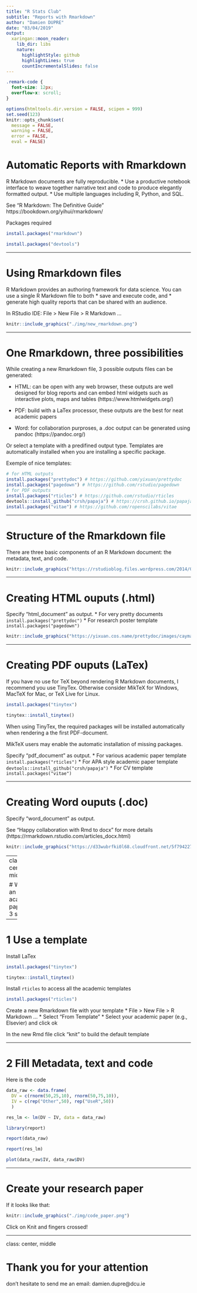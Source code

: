```yaml
---
title: "R Stats Club"
subtitle: "Reports with Rmarkdown"
author: "Damien DUPRE"
date: "03/04/2019"
output:
  xaringan::moon_reader:
    lib_dir: libs
    nature:
      highlightStyle: github
      highlightLines: true
      countIncrementalSlides: false
---
```


```css
.remark-code {
  font-size: 12px;
  overflow-x: scroll;
}
```


```r
options(htmltools.dir.version = FALSE, scipen = 999)
set.seed(123)
knitr::opts_chunk$set(
  message = FALSE, 
  warning = FALSE, 
  error = FALSE,
  eval = FALSE)
```

# Automatic Reports with Rmarkdown

R Markdown documents are fully reproducible. 
* Use a productive notebook interface to weave together narrative text and code to produce elegantly formatted output. 
* Use multiple languages including R, Python, and SQL.

See "R Markdown: The Definitive Guide" 
https://bookdown.org/yihui/rmarkdown/

Packages required

```r
install.packages("rmarkdown")

install.packages("devtools")
```

---

# Using Rmarkdown files

R Markdown provides an authoring framework for data science. You can use a single R Markdown file to both
* save and execute code, and
* generate high quality reports that can be shared with an audience.

In RStudio IDE: File > New File > R Markdown ...

```r
knitr::include_graphics("./img/new_rmarkdown.png")
```

---

# One Rmarkdown, three possibilities

While creating a new Rmarkdown file, 3 possible outputs files can be generated:

* HTML: can be open with any web browser, these outputs are well designed for blog reports and can embed html widgets such as interactive plots, maps and tables (https://www.htmlwidgets.org/)

* PDF: build with a LaTex processor, these outputs are the best for neat academic papers

* Word: for collaboration purproses, a .doc output can be generated using pandoc (https://pandoc.org/)

Or select a template with a predifined output type. Templates are automatically installed when you are installing a specific package.

Exemple of nice templates:

```r
# for HTML outputs
install.packages("prettydoc") # https://github.com/yixuan/prettydoc
install.packages("pagedown") # https://github.com/rstudio/pagedown
# for PDF outputs
install.packages("rticles") # https://github.com/rstudio/rticles
devtools::install_github("crsh/papaja") # https://crsh.github.io/papaja_man/introduction.html
install.packages("vitae") # https://github.com/ropenscilabs/vitae
```

---

# Structure of the Rmarkdown file

There are three basic components of an R Markdown document: the metadata, text, and code.

```r
knitr::include_graphics("https://rstudioblog.files.wordpress.com/2014/06/storms2-001.png")
```

---

# Creating HTML ouputs (.html)

Specify "html_document" as output.
* For very pretty documents `install.packages("prettydoc")`
* For research poster template `install.packages("pagedown")`

```r
knitr::include_graphics("https://yixuan.cos.name/prettydoc/images/cayman.png")
```
---

# Creating PDF ouputs (LaTex)

If you have no use for TeX beyond rendering R Markdown documents, I recommend you use TinyTex. 
Otherwise consider MikTeX for Windows, MacTeX for Mac, or TeX Live for Linux.

```r
install.packages("tinytex")

tinytex::install_tinytex()
```

When using TinyTex, the required packages will be installed automatically when rendering a the first PDF-document. 

MikTeX users may enable the automatic installation of missing packages.

Specify "pdf_document" as output.
* For various academic paper template `install.packages("rticles")`
* For APA style academic paper template `devtools::install_github("crsh/papaja")`
* For CV template `install.packages("vitae")`

---

# Creating Word ouputs (.doc)

Specify "word_document" as output.

See "Happy collaboration with Rmd to docx" for more details (https://rmarkdown.rstudio.com/articles_docx.html)

```r
knitr::include_graphics("https://d33wubrfki0l68.cloudfront.net/5f7942270eb8ac38b1259ca1f5911ae77e5d7f89/3b712/articles/images/test-report-02.png")
```

---
class: center, middle

# Write an academic paper in 3 slides!

---

# 1 Use a template

Install LaTex

```r
install.packages("tinytex")

tinytex::install_tinytex()
```

Install `rticles` to access all the academic templates

```r
install.packages("rticles")
```

Create a new Rmarkdown file with your template
* File > New File > R Markdown ...
* Select "From Template"
* Select your academic paper (e.g., Elsevier) and click ok

In the new Rmd file click "knit" to build the default template

---

# 2 Fill Metadata, text and code

Here is the code

```r
data_raw <- data.frame(
  DV = c(rnorm(50,25,10), rnorm(50,75,10)),
  IV = c(rep("Other",50), rep("UseR",50))
  )
```

```r
res_lm <- lm(DV ~ IV, data = data_raw)

library(report)

report(data_raw)

report(res_lm)
```

```r
plot(data_raw$IV, data_raw$DV)
```

---

# Create your research paper

If it looks like that:

```r
knitr::include_graphics("./img/code_paper.png")
```

Click on Knit and fingers crossed!

---
class: center, middle

# Thank you for your attention
don't hesitate to send me an email: damien.dupre@dcu.ie

